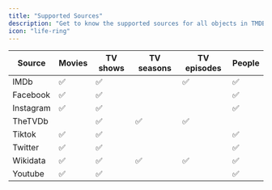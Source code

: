 ```yaml
---
title: "Supported Sources"
description: "Get to know the supported sources for all objects in TMDB"
icon: "life-ring"
---
```




| Source    | Movies | TV shows | TV seasons | TV episodes | People |
| --------- | ------ | -------- | ---------- | ----------- | ------ |
| IMDb      | ✅      | ✅        |            | ✅           | ✅      |
| Facebook  | ✅      | ✅        |            |             | ✅      |
| Instagram | ✅      | ✅        |            |             | ✅      |
| TheTVDb   |        | ✅        | ✅          | ✅           |        |
| Tiktok    | ✅      | ✅        |            |             | ✅      |
| Twitter   | ✅      | ✅        |            |             | ✅      |
| Wikidata  | ✅      | ✅        | ✅          | ✅           | ✅      |
| Youtube   | ✅      | ✅        |            |             | ✅      |

